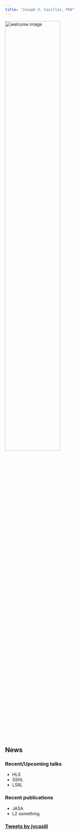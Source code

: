 ```yaml
---
title: "Joseph V. Casillas, PhD"
---
```


<style>
h1 {
  opacity: 0.0;
}
</style>

<audio id="sound1" src="./site_libs/assets/wav/welcome_robot.wav" preload="auto"></audio>

<div class="row">
 <div class="col-md-7">
 <div align='center'>
 <a href="#" onclick="document.getElementById('sound1').play();">
 <img width="60%" src="./site_libs/assets/img/brain2.png" alt="welcome image">
 </a>
 </div>
 </div>

 <div class="col-md-5">

## News
 
### Recent/Upcoming talks
 
- HLS
- SSHL
- LSRL
 
### Recent publications
 
- JASA
- L2 something

### <a class="twitter-timeline" href="https://twitter.com/jvcasill">Tweets by jvcasill</a>
 <script async src="//platform.twitter.com/widgets.js" charset="utf-8"></script>
 </div>
</div>



